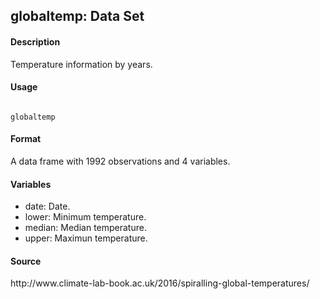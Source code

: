 ## globaltemp: Data Set

#### Description 

Temperature information by years.

#### Usage
<pre><code>
globaltemp
</code></pre>

#### Format

A data frame with 1992 observations and 4 variables.

#### Variables 

* date: Date.
* lower: Minimum temperature.
* median: Median temperature.
* upper: Maximun temperature.

#### Source
http://www.climate-lab-book.ac.uk/2016/spiralling-global-temperatures/
